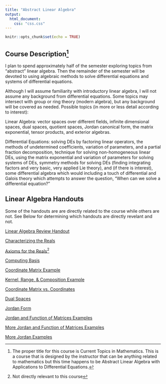 ```yaml
---
title: "Abstract Linear Algebra"
output:
  html_document:
    css: "css.css"
---
```


```r
knitr::opts_chunk$set(echo = TRUE)
```

## Course Description^[The proper title for this course is Current Topics in Mathematics. This is a course that is designed by the instructor that can be anything related to mathematics but this time happens to be Abstract Linear Algebra with Applications to Differential Equations.]

I plan to spend approximately half of the semester exploring topics from "abstract" linear algebra. Then the remainder of the semester will be devoted to using algebraic methods to solve differential equations and systems of differential equations. 

Although I will assume familiarity with introductory linear algebra, I will not assume any background from differential equations. Some topics may intersect with group or ring theory (modern algebra), but any background will be covered as needed. Possible topics (in more or less detail according to interest):

Linear Algebra: vector spaces over different fields, infinite dimensional spaces, dual spaces, quotient spaces, Jordan canonical form, the matrix exponential, tensor products, and exterior algebras.

Differential Equations: solving DEs by factoring linear operators, the methods of undetermined coefficients, variation of parameters, and a partial fraction decomposition, technique for solving non-homogeneous linear DEs, using the matrix exponential and variation of parameters for solving systems of DEs, symmetry methods for solving DEs (finding integrating factors and very basic, very applied Lie theory), and (if there is interest), some differential algebra which would including a touch of differential and Galois theory which attempts to answer the question, "When can we solve a differential equation?"

## Linear Algebra Handouts

Some of the handouts are are directly related to the course while others are not. See Below for determining which handouts are directly revelant and not. 

[Linear Algebra Review Handout](https://billcookmath.com/courses/math5230-fall2016/math5230-RREF.pdf)

[Characterizing the Reals](https://billcookmath.com/courses/math4010-spring2018/math4010-spring2018-characterizing_reals.pdf)

[Axioms for the Reals](https://billcookmath.com/courses/math3220-spring2019/math3220-spring2019-real_axioms.pdf)^[Not directly relevant to this course]

[Computing Basis](https://billcookmath.com/courses/math5230-fall2016/math2240-fall2012-bases.pdf)

[Coordinate Matrix Example](https://billcookmath.com/courses/math5230-fall2016/math5230-fall2016-coordinate_matrix.pdf)

[Kernel, Range, & Composition Example](https://billcookmath.com/courses/math5230-fall2016/math5230-fall2016-Kernel_Range_Composition.pdf)

[Coordinate Matrix vs. Coordinates](https://billcookmath.com/courses/math5230-fall2016/math5230-fall2016-coordinate_transform.pdf)

[Dual Spaces](https://billcookmath.com/courses/math4010-spring2022/math4010-spring2022-dual.pdf)

[Jordan Form](https://billcookmath.com/courses/math4010-spring2022/math4010-spring2022-Jordan.pdf)

[Jordan and Function of Matrices Examples](https://billcookmath.com/courses/math4010-spring2022/math4010-spring2022-Jordan_examples.pdf)

[More Jordan and Function of Matrices Examples](https://billcookmath.com/courses/math3510-spring2013/math3510-exp_sqrt_examples.pdf)

[More Jordan Examples](https://billcookmath.com/courses/math3510-spring2013/math3510-spring2013-Jordan_form.pdf)






